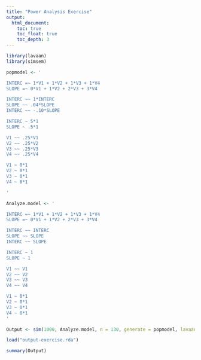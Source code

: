 ```yaml
---
title: "Power Analysis Exercise"
output:
  html_document:
    toc: true
    toc_float: true
    toc_depth: 3
---
```



```r
library(lavaan)
library(simsem)
```


```r

popmodel <- '

INTERC =~ 1*V1 + 1*V2 + 1*V3 + 1*V4
SLOPE =~ 0*V1 + 1*V2 + 2*V3 + 3*V4

INTERC ~~ 1*INTERC
SLOPE ~~ .04*SLOPE
INTERC ~~ -.10*SLOPE

INTERC ~ 5*1
SLOPE ~ .5*1

V1 ~~ .25*V1
V2 ~~ .25*V2
V3 ~~ .25*V3
V4 ~~ .25*V4

V1 ~ 0*1
V2 ~ 0*1
V3 ~ 0*1
V4 ~ 0*1

'
```


```r

Analyze.model <- '

INTERC =~ 1*V1 + 1*V2 + 1*V3 + 1*V4
SLOPE =~ 0*V1 + 1*V2 + 2*V3 + 3*V4

INTERC ~~ INTERC
SLOPE ~~ SLOPE
INTERC ~~ SLOPE

INTERC ~ 1
SLOPE ~ 1

V1 ~~ V1
V2 ~~ V2
V3 ~~ V3
V4 ~~ V4

V1 ~ 0*1
V2 ~ 0*1
V3 ~ 0*1
V4 ~ 0*1
'

```

```r
Output <- sim(1000, Analyze.model, n = 130, generate = popmodel, lavaanfun = "sem")
```

```r
load("output-exercise.rda")
```

```r
summary(Output)
```


<div class="tocify-extend-page" data-unique="tocify-extend-page" style="height: 0;"></div>
